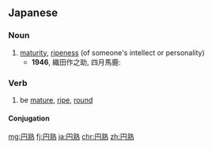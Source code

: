 ==Japanese==
{{ja-kanjitab|えん|じゅく|yomi=on}}

===Noun===
{{ja-noun|えんじゅく}}

# [[maturity]], [[ripeness]] (of someone's intellect or personality)
#* '''1946''', 織田作之助, 四月馬鹿:
#*: {{ja-usex|私は武田さんの小説家としての'''円熟'''を感じた。|わたし は ^たけだ-さん の しょうせつか として の '''えんじゅく''' を かんじた。|I was impressed by Takeda's '''maturity''' as a novelist.}}

===Verb===
{{ja-verb-suru|tr=intrans|えんじゅく}}

# be [[mature]], [[ripe]], [[round]]

====Conjugation====
{{ja-suru|えんじゅく}}

[[mg:円熟]]
[[fj:円熟]]
[[ja:円熟]]
[[chr:円熟]]
[[zh:円熟]]